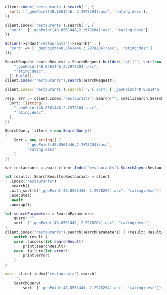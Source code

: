<CodeGroup>

```javascript JS
client.index('restaurants').search('', {
  sort: ['_geoPoint(48.8561446, 2.2978204):asc', 'rating:desc'],
})
```

```python Python
client.index('restaurants').search('', {
  'sort': ['_geoPoint(48.8561446,2.2978204):asc', 'rating:desc']
})
```

```php PHP
$client->index('restaurants')->search('', [
  'sort' => ['_geoPoint(48.8561446,2.2978204):asc', 'rating:desc']
]);
```

```java Java
SearchRequest searchRequest = SearchRequest.builder().q()("").sort(new String[] {
    "_geoPoint(48.8561446,2.2978204):asc",
    "rating:desc",
  }).build();
client.index("restaurants").search(searchRequest);
```

```ruby Ruby
client.index('restaurants').search('', { sort: ['_geoPoint(48.8561446, 2.2978204):asc', 'rating:desc'] })
```

```go Go
resp, err := client.Index("restaurants").Search("", &meilisearch.SearchRequest{
  Sort: []string{
    "_geoPoint(48.8561446,2.2978204):asc",
    "rating:desc",
  },
})
```

```csharp C#
SearchQuery filters = new SearchQuery()
{
    Sort = new string[] {
          "_geoPoint(48.8561446,2.2978204):asc",
          "rating:desc"
    }
};

var restaurants = await client.Index("restaurants").SearchAsync<Restaurant>("restaurants", filters);
```

```rust Rust
let results: SearchResults<Restaurant> = client
  .index("restaurants")
  .search()
  .with_sort(&["_geoPoint(48.8561446, 2.2978204):asc", "rating:desc"])
  .execute()
  .await
  .unwrap();
```

```swift Swift
let searchParameters = SearchParameters(
    query: "",
    sort: ["_geoPoint(48.8561446, 2.2978204):asc", "rating:desc"]
)
client.index("restaurants").search(searchParameters) { (result: Result<Searchable<Restaurant>, Swift.Error>) in
    switch result {
    case .success(let searchResult):
        print(searchResult)
    case .failure(let error):
        print(error)
    }
}
```

```dart Dart
await client.index('restaurants').search(
    '',
    SearchQuery(
        sort: ['_geoPoint(48.8561446, 2.2978204):asc', 'rating:desc']));
```
</CodeGroup>